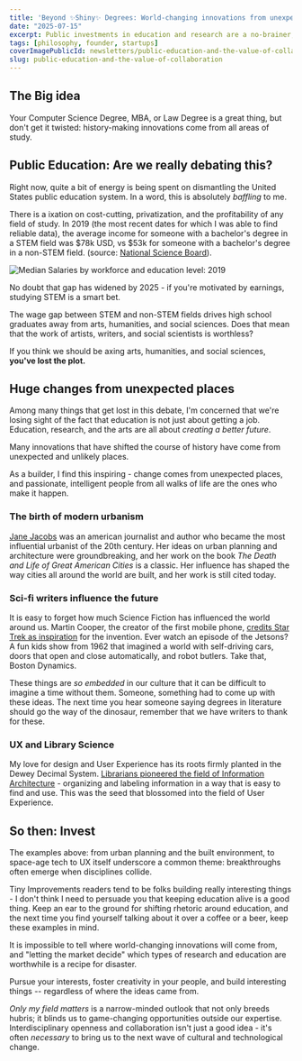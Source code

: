 ```yaml
---
title: 'Beyond ✨Shiny✨ Degrees: World-changing innovations from unexpected places'
date: "2025-07-15"
excerpt: Public investments in education and research are a no-brainer, and these examples of game-changing innovations that came from "low value" fields of study tell you why.
tags: [philosophy, founder, startups]
coverImagePublicId: newsletters/public-education-and-the-value-of-collaboration/cover
slug: public-education-and-the-value-of-collaboration
---
```


## The Big idea

Your Computer Science Degree, MBA, or Law Degree is a great thing, but don't get it twisted: history-making innovations come from all areas of study.


## Public Education: Are we really debating this?

Right now, quite a bit of energy is being spent on dismantling the United States public education system. In a word, this is absolutely _baffling_ to me.

There is a ixation on cost-cutting, privatization, and the profitability of any field of study. In 2019 (the most recent dates for which I was able to find reliable data), the average income for someone with a bachelor's degree in a STEM field was $78k USD, vs $53k for someone with a bachelor's degree in a non-STEM field. (source: [National Science Board](https://ncses.nsf.gov/pubs/nsb20212/stem-labor-market-conditions-and-the-economy)).

<Image
  publicId="newsletters/public-education-and-the-value-of-collaboration/chart"
  alt="Median Salaries by workforce and education level: 2019"
  caption="Source: National Science Board"
/>

No doubt that gap has widened by 2025 - if you're motivated by earnings, studying STEM is a smart bet.

The wage gap between STEM and non-STEM fields drives high school graduates away from arts, humanities, and social sciences. Does that mean that the work of artists, writers, and social scientists is worthless?

If you think we should be axing arts, humanities, and social sciences, **you've lost the plot.**

## Huge changes from unexpected places

Among many things that get lost in this debate, I'm concerned that we're losing sight of the fact that education is not just about getting a job. Education, research, and the arts are all about _creating a better future_.

Many innovations that have shifted the course of history have come from unexpected and unlikely places.

As a builder, I find this inspiring - change comes from unexpected places, and passionate, intelligent people from all walks of life are the ones who make it happen.


### The birth of modern urbanism

[Jane Jacobs](https://en.wikipedia.org/wiki/Jane_Jacobs) was an american journalist and author who became the most influential urbanist of the 20th century. Her ideas on urban planning and architecture were groundbreaking, and her work on the book _The Death and Life of Great American Cities_ is a classic. Her influence has shaped the way cities all around the world are built, and her work is still cited today.

### Sci-fi writers influence the future

It is easy to forget how much Science Fiction has influenced the world around us. Martin Cooper, the creator of the first mobile phone, [credits Star Trek as inspiration](https://content.time.com/time/specials/2007/article/0,28804,1677329_1677708_1677825,00.html) for the invention. Ever watch an episode of the Jetsons? A fun kids show from 1962 that imagined a world with self-driving cars, doors that open and close automatically, and robot butlers. Take that, Boston Dynamics.

These things are _so embedded_ in our culture that it can be difficult to imagine a time without them. Someone, something had to come up with these ideas. The next time you hear someone saying degrees in literature should go the way of the dinosaur, remember that we have writers to thank for these.

### UX and Library Science

My love for design and User Experience has its roots firmly planted in the Dewey Decimal System. [Librarians pioneered the field of Information Architecture](https://www.uxmatters.com/mt/archives/2012/11/information-architectures-two-schools-of-thought.php) - organizing and labeling information in a way that is easy to find and use. This was the seed that blossomed into the field of User Experience.

## So then: Invest

The examples above: from urban planning and the built environment, to space-age tech to UX itself underscore a common theme: breakthroughs often emerge when disciplines collide.

Tiny Improvements readers tend to be folks building really interesting things - I don't think I need to persuade you that keeping education alive is a good thing. Keep an ear to the ground for shifting rhetoric around education, and the next time you find yourself talking about it over a coffee or a beer, keep these examples in mind.

It is impossible to tell where world-changing innovations will come from, and "letting the market decide" which types of research and education are worthwhile is a recipe for disaster.

Pursue your interests, foster creativity in your people, and build interesting things -- regardless of where the ideas came from.

_Only my field matters_ is a narrow-minded outlook that not only breeds hubris; it blinds us to game-changing opportunities outside our expertise. Interdisciplinary openness and collaboration isn't just a good idea - it's often _necessary_ to bring us to the next wave of cultural and technological change.
